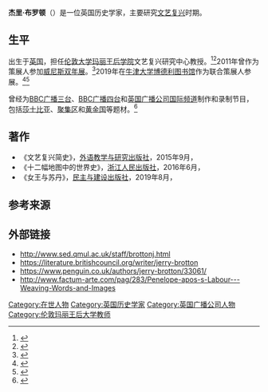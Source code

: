'''杰里·布罗顿'''（{{lang-en|Jerry Brotton}}）是一位英国历史学家，主要研究[[文艺复兴|文艺复兴]]时期。

==生平==
出生于[[英国|英国]]，担任[[伦敦大学玛丽王后学院|伦敦大学玛丽王后学院]]文艺复兴研究中心教授。<ref>{{cite web|url=https://www.bbc.co.uk/programmes/b00s5m7w|title=Maps: Power, Plunder and Possession|website=[[BBC_Four|BBC Four]]|access-date=2020-08-09|archive-date=2020-11-23|archive-url=https://web.archive.org/web/20201123164100/https://www.bbc.co.uk/programmes/b00s5m7w|dead-url=no}}</ref><ref>{{cite web|url=https://historicalwriters.org/hwa-crowns-2017/|title=Winners of the HWA Crowns 2017|website=Historical Writers Association|access-date=2020-08-09|archive-date=2020-11-29|archive-url=https://web.archive.org/web/20201129221105/https://historicalwriters.org/hwa-crowns-2017/|dead-url=no}}</ref>2011年曾作为策展人参加[[威尼斯双年展|威尼斯双年展]]。<ref>{{cite news|url=https://www.nytimes.com/2011/06/14/arts/14iht-rartconway14.html|title=Show Highlights the Return of the Loom|website=[[New_York_Times|New York Times]]|date=2011-06-13|accessdate=2020-08-09|archive-date=2019-07-20|archive-url=https://web.archive.org/web/20190720092406/https://www.nytimes.com/2011/06/14/arts/14iht-rartconway14.html|dead-url=no}}</ref>2019年在[[牛津大学|牛津大学]][[博德利图书馆|博德利图书馆]]作为联合策展人参展。<ref>{{cite web|url=https://www.finebooksmagazine.com/blog/rare-maps-imaginary-maps-talking-maps-exhibit|title=Rare Maps & Imaginary Maps: "Talking Maps" on Exhibit|website=Fine Books magazine|date=2019-06-26|access-date=2020-08-09|archive-date=2020-12-01|archive-url=https://web.archive.org/web/20201201210522/https://www.finebooksmagazine.com/blog/rare-maps-imaginary-maps-talking-maps-exhibit|dead-url=no}}</ref><ref>{{cite news|url=https://www.oxfordtimes.co.uk/news/17741479.cutteslowe-walls-history-revealed-in-maps-exhibition/|title=Cutteslowe Walls' history revealed in maps exhibition|website=[[Oxford_Times|Oxford Times]]|date=2019-07-01|accessdate=2020-08-09|archive-date=2019-07-20|archive-url=https://web.archive.org/web/20190720200106/https://www.oxfordtimes.co.uk/news/17741479.cutteslowe-walls-history-revealed-in-maps-exhibition/|dead-url=no}}</ref>

曾经为[[BBC广播三台|BBC广播三台]]、[[BBC广播四台|BBC广播四台]]和[[英国广播公司国际频道|英国广播公司国际频道]]制作和录制节目，包括[[莎士比亚|莎士比亚]]、[[聚集区|聚集区]]和[[黄金国|黄金国]]等题材。<ref>{{cite web|url=https://www.ordnancesurvey.co.uk/blog/2013/10/why-are-maps-still-so-powerful-bbc-radio-3-free-thinking-festival/|title=Why are maps still so powerful? BBC Radio 3 Free Thinking Festival|website=[[Ordnance_Survey|Ordnance Survey]]|date=2013-10-29|access-date=2020-08-09|archive-date=2021-01-16|archive-url=https://web.archive.org/web/20210116010845/http://www.ordnancesurvey.co.uk/blog/2013/10/why-are-maps-still-so-powerful-bbc-radio-3-free-thinking-festival/|dead-url=no}}</ref>

==著作==
*《文艺复兴简史》，[[外语教学与研究出版社|外语教学与研究出版社]]，2015年9月，{{ISBN|9787513564984}}
*《十二幅地图中的世界史》，[[浙江人民出版社|浙江人民出版社]]，2016年6月，{{ISBN|9787213073311}}
*《女王与苏丹》，[[民主与建设出版社|民主与建设出版社]]，2019年8月，{{ISBN|9787513925150}}

==参考来源==
{{reflist}}

==外部链接==
*http://www.sed.qmul.ac.uk/staff/brottonj.html {{Wayback|url=http://www.sed.qmul.ac.uk/staff/brottonj.html |date=20181029034650 }}
*https://literature.britishcouncil.org/writer/jerry-brotton {{Wayback|url=https://literature.britishcouncil.org/writer/jerry-brotton |date=20201124172116 }}
*https://www.penguin.co.uk/authors/jerry-brotton/33061/
*http://www.factum-arte.com/pag/283/Penelope-apos-s-Labour---Weaving-Words-and-Images {{Wayback|url=http://www.factum-arte.com/pag/283/Penelope-apos-s-Labour---Weaving-Words-and-Images |date=20201021184536 }}

{{authority control}}
{{DEFAULTSORT:Brotton, Jerry}}
[[Category:在世人物|Category:在世人物]]
[[Category:英国历史学家|Category:英国历史学家]]
[[Category:英国广播公司人物|Category:英国广播公司人物]]
[[Category:伦敦玛丽王后大学教师|Category:伦敦玛丽王后大学教师]]